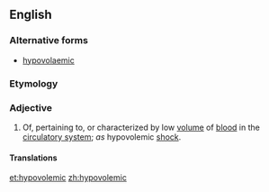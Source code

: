 ==English==

===Alternative forms===
* [[hypovolaemic]]

===Etymology===
{{prefix|hypo|volemic}}

===Adjective===
{{en-adj|-}}

# Of, pertaining to, or characterized by low [[volume]] of [[blood]] in the [[circulatory system]]; ''as'' hypovolemic [[shock]].

====Translations====
{{trans-top|of, pertaining to, or characterized by low volume of blood in the circulatory system}}
{{trans-mid}}
{{trans-bottom}}

[[et:hypovolemic]]
[[zh:hypovolemic]]